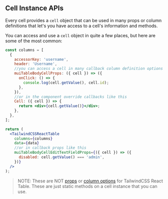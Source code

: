 
<Head>
  <title>Cell Instance APIs - TailwindCSS React Table Docs</title>
  <meta
    name="description"
    content="All the cell instance methods and objects that can be accessed from a cell in TailwindCSS React Table"
  />
  <meta
    property="og:title"
    content="TailwindCSS React Table Cell Instance API Reference"
  />
  <meta
    property="og:description"
    content="A reference of all the cell instance api methods and objects that can be used in TailwindCSS React Table"
  />
</Head>

## Cell Instance APIs

Every cell provides a `cell` object that can be used in many props or column definitions that let's you have access to a cell's information and methods.

You can access and use a `cell` object in quite a few places, but here are some of the most common:

```jsx
const columns = [
  {
    accessorKey: 'username',
    header: 'Username',
    //you can access a cell in many callback column definition options like this
    muiTableBodyCellProps: ({ cell }) => ({
      onClick: () => {
        console.log(cell.getValue(), cell.id);
      },
    }),
    //or in the component override callbacks like this
    Cell: ({ cell }) => {
      return <div>{cell.getValue()}</div>;
    },
  },
];

return (
  <TailwindCSSReactTable
    columns={columns}
    data={data}
    //or in callback props like this
    muiTableBodyCellEditTextFieldProps={({ cell }) => ({
      disabled: cell.getValue() === 'admin',
    })}
  />
);
```

> NOTE: These are NOT [props](/docs/api/props) or [column options](/docs/api/column-options) for TailwindCSS React Table. These are just static methods on a cell instance that you can use.

<CellInstanceAPIsTable />

<SourceCode />
